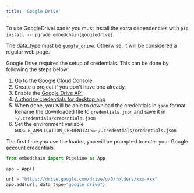 ```yaml
---
title: 'Google Drive'
---
```


To use GoogleDriveLoader you must install the extra dependencies with `pip install --upgrade embedchain[googledrive]`.

The data_type must be `google_drive`. Otherwise, it will be considered a regular web page.

Google Drive requires the setup of credentials. This can be done by following the steps below:

1. Go to the [Google Cloud Console](https://console.cloud.google.com/apis/credentials).
2. Create a project if you don't have one already.
3. Enable the [Google Drive API](https://console.cloud.google.com/flows/enableapi?apiid=drive.googleapis.com)
4. [Authorize credentials for desktop app](https://developers.google.com/drive/api/quickstart/python#authorize_credentials_for_a_desktop_application)
5. When done, you will be able to download the credentials in `json` format. Rename the downloaded file to `credentials.json` and save it in `~/.credentials/credentials.json`
6. Set the environment variable `GOOGLE_APPLICATION_CREDENTIALS=~/.credentials/credentials.json`

The first time you use the loader, you will be prompted to enter your Google account credentials.


```python
from embedchain import Pipeline as App

app = App()

url = "https://drive.google.com/drive/u/0/folders/xxx-xxx"
app.add(url, data_type="google_drive")
```